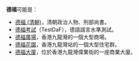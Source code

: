 '''德福'''可能是：
* [[德福_(清朝)|德福 (清朝)]]，清朝政治人物、刑部尚書。
* [[德福考試|德福考試]]（TestDaF），德語語言水準測試。
* [[德福廣場|德福廣場]]，香港九龍灣的一個大型商場。
* [[德福花園|德福花園]]，香港九龍灣站的一個大型住宅群。
* [[德福大廈|德福大廈]]，位於香港九龍灣偉業街的一座商業大廈。
{{disambig|D|cat=二字消歧义}}